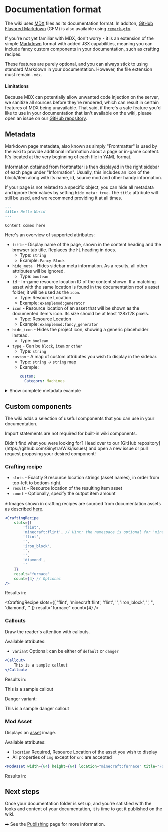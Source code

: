 
# Documentation format

The wiki uses [MDX](https://mdxjs.com/) files as its documentation format. In additon, [GitHub Flavored Markdown](https://github.github.com/gfm/)
(GFM) is also available using [`remark-gfm`](https://github.com/remarkjs/remark-gfm). 

If you're not yet familiar with MDX, don't worry - it is an extension of the simple [Markdown](https://www.markdownguide.org/)
format with added JSX capabilities, meaning you can include fancy custom components in your documentation,
such as crafting recipes.

These features are purely optional, and you can always stick to using standard Markdown in your documentation. However,
the file extension must remain `.mdx`.

#### Limitations

Because MDX can potentially allow unwanted code injection on the server, we sanitize all sources before they're rendered,
which can result in certain features of MDX being unavailable. That said, if there's a safe feature you'd like to use in
your documentation that isn't available on the wiki, please open an issue on our
[GitHub repository](https://github.com/Sinytra/Wiki/issues).

## Metadata

Markdown page metadata, also known as simply "Frontmatter" is used by the wiki to provide additional information about
a page or in-game content. It's located at the very beginning of each file in YAML format.

Information obtained from frontmatter is then displayed in the right sidebar of each page under "Information".
Usually, this includes an icon of the block/item along with its name, id, source mod and other handy information.

If your page is not related to a specific object, you can hide all metadata and ignore their values by setting
`hide_meta: true`. The `title` attribute will still be used, and we recommend providing it at all times.

```markdown
---
title: Hello World
---

Content comes here
```

Here's an overview of supported attributes:

- `title` - Display name of the page, shown in the content heading and the browser tab title.
Replaces the `h1` heading in docs.
  - Type: `string`
  - Example: `Fancy Block`
- `hide_meta` - Hides sidebar meta information. As a results, all other attributes will be ignored.
  - Type: `boolean`
- `id` - In-game resource location ID of the content shown. If a matching asset with the same location is found in the
documentation root's asset folder, it will be used as the `icon`.
  - Type: Resource Location
  - Example: `examplemod:generator`
- `icon` - Resource location of an asset that will be shown as the documented item's icon. Its size should be at least
128x128 pixels.
  - Type: Resource Location
  - Example: `examplemod:fancy_generator`
- `hide_icon` - Hides the project icon, showing a generic placeholder instead.
  - Type: `boolean`
- `type` - Can be `block`, `item` or `other`
  - Type: `string`
- `custom` - A map of custom attributes you wish to display in the sidebar.
  - Type: `string` -> `string` map
  - Example:
    ```yaml
    custom:
      Category: Machines
    ```

<details>
    <summary>Show complete metadata example</summary>
    
    ```markdown
    ---
    title: Generator
    id: examplemod:generator
    icon: examplemod:fancy_generator
    type: block
    custom:
      Subcategory: Machines
    ---
    
    Content comes here
    ```
</details>

## Custom components

The wiki adds a selection of useful components that you can use in your documentation.

Import statements are not required for built-in wiki components.

<Callout>
    Didn't find what you were looking for? Head over to our [GitHub repository](https://github.com/Sinytra/Wiki/issues)
    and open a new issue or pull request proposing your desired component!
</Callout>

### Crafting recipe

- `slots` - Exactly 9 resource location strings (asset names), in order from top-left to bottom-right.
- `result` - Resource location of the resulting item asset
- `count` - Optionally, specify the output item amount

※ Images shown in crafting recipes are sourced from documentation assets as described [here](./devs#assets).

```jsx 
<CraftingRecipe
    slots={[
        'flint',
        'minecraft:flint', // Hint: the namespace is optional for 'minecraft' items
        'flint',
        '',
        'iron_block',
        '',
        '',
        'diamond',
        ''
    ]}
    result="furnace"
    count={4} // Optional
/>
```

Results in:

<CraftingRecipe
    slots={[
        'flint',
        'minecraft:flint',
        'flint',
        '',
        'iron_block',
        '',
        '',
        'diamond',
        ''
    ]}
    result="furnace"
    count={4}
/>

### Callouts

Draw the reader's attention with callouts.

Available attributes:
- `variant` Optional; can be either of `default` or `danger`

```jsx
<Callout>
    This is a sample callout
</Callout>
```

Results in:

<Callout>This is a sample callout</Callout>

Danger variant:

<Callout variant="danger">This is a sample danger callout</Callout>

### Mod Asset

Displays an [asset](./devs#assets) image.

Available attributes:
- `location` Required, Resource Location of the asset you wish to display
- All properties of `img` except for `src` are accepted

```jsx
<ModAsset width={64} height={64} location="minecraft:furnace" title="Force Field Projector" />
```

Results in:

<ModAsset width={64} height={64} location="minecraft:furnace" title="Force Field Projector" />

## Next steps

Once your documentation folder is set up, and you're satisfied with the looks and content of your documentation,
it is time to get it published on the wiki.

➡️ See the [Publishing](./publishing) page for more information.